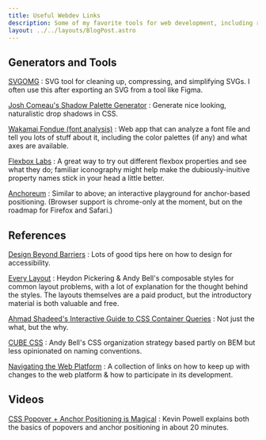 ```yaml
---
title: Useful Webdev Links
description: Some of my favorite tools for web development, including reference material on new web standards.
layout: ../../layouts/BlogPost.astro
---
```


## Generators and Tools

[SVGOMG](https://jakearchibald.github.io/svgomg/)
: SVG tool for cleaning up, compressing, and simplifying SVGs. I often use this after exporting an SVG from a tool like Figma.

[Josh Comeau's Shadow Palette Generator](https://www.joshwcomeau.com/shadow-palette/)
: Generate nice looking, naturalistic drop shadows in CSS.

[Wakamai Fondue (font analysis)](https://wakamaifondue.com/)
: Web app that can analyze a font file and tell you lots of stuff about it, including the color palettes (if any) and what axes are available.

[Flexbox Labs](https://flexboxlabs.netlify.app/)
: A great way to try out different flexbox properties and see what they do; familiar iconography might help make the dubiously-inuitive property names stick in your head a little better.

[Anchoreum](https://anchoreum.com/)
: Similar to above; an interactive playground for anchor-based positioning. (Browser support is chrome-only at the moment, but on the roadmap for Firefox and Safari.)

## References

[Design Beyond Barriers](https://designbeyondbarriers.com/)
: Lots of good tips here on how to design for accessibility.

[Every Layout](https://every-layout.dev)
: Heydon Pickering & Andy Bell's composable styles for common layout problems, with a lot of explanation for the thought behind the styles. The layouts themselves are a paid product, but the introductory material is both valuable and free.

[Ahmad Shadeed's Interactive Guide to CSS Container Queries](https://ishadeed.com/article/css-container-query-guide/)
: Not just the what, but the why.

[CUBE CSS](https://cube.fyi/)
: Andy Bell's CSS organization strategy based partly on BEM but less opinionated on naming conventions.

[Navigating the Web Platform](https://patrickbrosset.com/lab/navigating-the-web-platform/)
: A collection of links on how to keep up with changes to the web platform & how to participate in its development.

## Videos

[CSS Popover + Anchor Positioning is Magical](https://www.youtube.com/watch?v=DNXEORSk4GU)
: Kevin Powell explains both the basics of popovers and anchor positioning in about 20 minutes.
